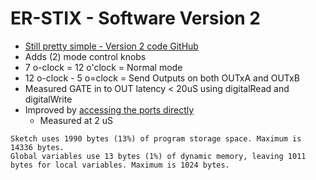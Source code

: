 = ER-STIX - Software Version 2 =

* [https://github.com/land-boards/lb-Arduino-Code/blob/master/LBCards/SYNTHS/ER_STIX/ERSTIX_V2/ERSTIX_V2.ino Still pretty simple - Version 2 code GitHub]
* Adds (2) mode control knobs
* 7 o-clock = 12 o'clock = Normal mode
* 12 o-clock - 5 o=clock = Send Outputs on both OUTxA and OUTxB
* Measured GATE in to OUT latency < 20uS using digitalRead and digitalWrite
* Improved by [https://docs.arduino.cc/hacking/software/PortManipulation accessing the ports directly]
** Measured at 2 uS
<pre>
Sketch uses 1990 bytes (13%) of program storage space. Maximum is 14336 bytes.
Global variables use 13 bytes (1%) of dynamic memory, leaving 1011 bytes for local variables. Maximum is 1024 bytes.
</pre>
